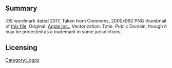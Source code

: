 == Summary ==
iOS wordmark dated 2017, Taken from Commons, 2000x992 PNG thumbnail of [https://commons.wikimedia.org/w/index.php?curid=59644784 this file]. Original: [https://www.apple.com Apple Inc.], Vectorization: Totie. Public Domain, though it may be protected as a trademark in some jurisdictions.

[[Category:Logos]]
== Licensing ==
{{PD}}